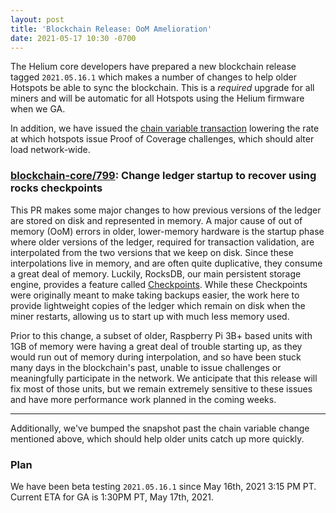 ```yaml
---
layout: post
title: 'Blockchain Release: OoM Amelioration'
date: 2021-05-17 10:30 -0700
---
```


The Helium core developers have prepared a new blockchain release tagged `2021.05.16.1` which makes
a number of changes to help older Hotspots be able to sync the blockchain. This is a _required_
upgrade for all miners and will be automatic for all Hotspots using the Helium firmware when we GA.

<!--truncate-->

In addition, we have issued the
[chain variable transaction](https://github.com/helium/miner/blob/master/audit/var-61.md) lowering
the rate at which hotspots issue Proof of Coverage challenges, which should alter load network-wide.

### [blockchain-core/799](https://github.com/helium/blockchain-core/pull/799): Change ledger startup to recover using rocks checkpoints

This PR makes some major changes to how previous versions of the ledger are stored on disk and
represented in memory. A major cause of out of memory (OoM) errors in older, lower-memory hardware
is the startup phase where older versions of the ledger, required for transaction validation, are
interpolated from the two versions that we keep on disk. Since these interpolations live in memory,
and are often quite duplicative, they consume a great deal of memory. Luckily, RocksDB, our main
persistent storage engine, provides a feature called
[Checkpoints](https://github.com/facebook/rocksdb/wiki/Checkpoints). While these Checkpoints were
originally meant to make taking backups easier, the work here to provide lightweight copies of the
ledger which remain on disk when the miner restarts, allowing us to start up with much less memory
used.

Prior to this change, a subset of older, Raspberry Pi 3B+ based units with 1GB of memory were having
a great deal of trouble starting up, as they would run out of memory during interpolation, and so
have been stuck many days in the blockchain's past, unable to issue challenges or meaningfully
participate in the network. We anticipate that this release will fix most of those units, but we
remain extremely sensitive to these issues and have more performance work planned in the coming
weeks.

---

Additionally, we've bumped the snapshot past the chain variable change mentioned above, which should
help older units catch up more quickly.

### Plan

We have been beta testing `2021.05.16.1` since May 16th, 2021 3:15 PM PT. Current ETA for GA is
1:30PM PT, May 17th, 2021.
